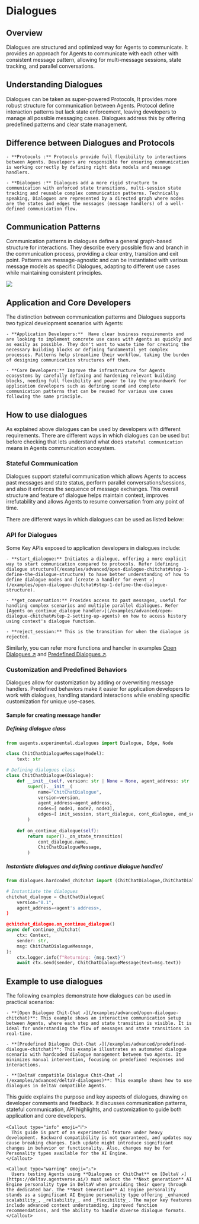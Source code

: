 
# Dialogues

## Overview

Dialogues are structured and optimized way for Agents to communicate. It provides an approach for Agents to communicate with each other with consistent message pattern, allowing for multi-message sessions, state tracking, and parallel conversations. 

## Understanding Dialogues

Dialogues can be taken as super-powered Protocols, It provides more robust structure for communication between Agents. Protocol define interaction patterns but lack state enforcement, leaving developers to manage all possible messaging cases. Dialogues address this by offering predefined patterns and clear state management.

## Difference between Dialogues and Protocols

    - **Protocols :** Protocols provide full flexibility to interactions between Agents. Developers are responsible for ensuring communication is working correctly by defining right data models and message handlers. 

    - **Dialogues :** Dialogues add a more rigid structure to communication with enforced state transitions, multi-session state tracking and reusable complex communication patterns. Technically speaking, Dialogues are represented by a directed graph where nodes are the states and edges the messages (message handlers) of a well-defined communication flow.

## Communication Patterns

Communication patterns in dialogues define a general graph-based structure for interactions. They describe every possible flow and branch in the communication process, providing a clear entry, transition and exit point. Patterns are message-agnostic and can be instantiated with various message models as specific Dialogues, adapting to different use cases while maintaining consistent principles.

![](src/images/guides/dialogues/dialogues.png)

## Application and Core Developers

The distinction between communication patterns and Dialogues supports two typical development scenarios with Agents:

    - **Application Developers:**  Have clear business requirements and are looking to implement concrete use cases with Agents as quickly and as easily as possible. They don't want to waste time for creating the necessary building blocks or defining fundamental yet complex processes. Patterns help streamline their workflow, taking the burden of designing communication structures off them.

    - **Core Developers:** Improve the infrastructure for Agents ecosystems by carefully defining and hardening relevant building blocks, needing full flexibility and power to lay the groundwork for application developers such as defining sound and complete communication patterns that can be reused for various use cases following the same principle.

## How to use dialogues

As explained above dialogues can be used by developers with different requirements. There are different ways in which dialogues can be used but before checking that lets understand what does `stateful communication` means in Agents communication ecosystem.

### Stateful Communication

Dialogues support stateful communication which allows Agents to access past messages and state status, perform parallel conversations/sessions, and also it enforces the sequence of message exchanges. This overall structure and feature of dialogue helps maintain context, improves irrefutability and allows Agents to resume conversation from any point of time.

There are different ways in which dialogues can be used as listed below:

### API for Dialogues

Some Key APIs exposed to application developers in dialogues include:

    - **start_dialogue:** Initiates a dialogue, offering a more explicit way to start communication compared to protocols. Refer [defining dialogue structure](/examples/advanced/open-dialogue-chitchat#step-1-define-the-dialogue-structure) to have better understanding of how to define dialogue nodes and [create a handler for event ↗️](/examples/open-dialogue-chitchat#step-1-define-the-dialogue-structure).

    - **get_conversation:** Provides access to past messages, useful for handling complex scenarios and multiple parallel dialogues. Refer [Agents on_continue_dialogue handler↗️](/examples/advanced/open-dialogue-chitchat#step-2-setting-up-agents) on how to access history using context's dialogue function.

    - **reject_session:** This is the transition for when the dialogue is rejected.

Similarly, you can refer more functions and handler in examples [Open Dialogues ↗️](/examples/advanced/open-dialogue-chitchat) and [Predefined Dialogues ↗️](/examples/advanced/predefined-dialogue-chitchat).

### Customization and Predefined Behaviors

Dialogues allow for customization by adding or overwriting message handlers. Predefined behaviors make it easier for application developers to work with dialogues, handling standard interactions while enabling specific customization for unique use-cases.

#### Sample for creating message handler

##### Defining dialogue class

```python copy
from uagents.experimental.dialogues import Dialogue, Edge, Node

class ChitChatDialogueMessage(Model):
    text: str

# Defining dialogues class
class ChitChatDialogue(Dialogue):
    def __init__(self, version: str | None = None, agent_address: str | None = None) -> None:
        super().__init__(
            name="ChitChatDialogue",
            version=version,
            agent_address=agent_address,
            nodes=[ node1, node2, node3],
            edges=[ init_session, start_dialogue, cont_dialogue, end_session],
        )
 
    def on_continue_dialogue(self):
        return super()._on_state_transition(
            cont_dialogue.name,
            ChitChatDialogueMessage,
        )
```

##### Instantiate dialogues and defining continue dialogue handler/

```python copy
from dialogues.hardcoded_chitchat import (ChitChatDialogue,ChitChatDialogueMessage)

# Instantiate the dialogues
chitchat_dialogue = ChitChatDialogue(
    version="0.1",
    agent_address=<agent's address>,
)

@chitchat_dialogue.on_continue_dialogue()
async def continue_chitchat(
    ctx: Context,
    sender: str,
    msg: ChitChatDialogueMessage,
):
    ctx.logger.info(f"Returning: {msg.text}")
    await ctx.send(sender, ChitChatDialogueMessage(text=msg.text))
```

## Example to use dialogues

The following examples demonstrate how dialogues can be used in practical scenarios:

    - **[Open Dialogue Chit-Chat ↗️](/examples/advanced/open-dialogue-chitchat)**: This example shows an interactive communication setup between Agents, where each step and state transition is visible. It is ideal for understanding the flow of messages and state transitions in real-time.

    - **[Predefined Dialogue Chit-Chat ↗️](/examples/advanced/predefined-dialogue-chitchat)**: This example illustrates an automated dialogue scenario with hardcoded dialogue management between two Agents. It minimizes manual intervention, focusing on predefined responses and interactions.

    - **[DeltaV compatible Dialogue Chit-Chat ↗️](/examples/advanced/deltaV-dialogues)**: This example shows how to use dialogues in deltaV compatible Agents.

This guide explains the purpose and key aspects of dialogues, drawing on developer comments and feedback. It discusses communication patterns, stateful communication, API highlights, and customization to guide both application and core developers.

    <Callout type="info" emoji="ℹ️">
      This guide is part of an experimental feature under heavy development. Backward compatibility is not guaranteed, and updates may cause breaking changes. Each update might introduce significant changes in behavior or functionality. Also, changes may be for Personality types available for the AI Engine.
    </Callout>

    <Callout type="warning" emoji="⚠️">
      Users testing Agents using **Dialogues or ChitChat** on [DeltaV ↗️](https://deltav.agentverse.ai/) must select the **Next generation** AI Engine personality type in DeltaV when providing their query through the dedicated bar. The **Next Generation** AI Engine personality stands as a significant AI Engine personality type offering _enhanced scalability_, _reliability_, and _flexibility_. The major key features include advanced context understanding, improved function recommendations, and the ability to handle diverse dialogue formats.
    </Callout>
